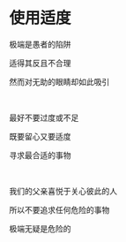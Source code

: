 # 使用适度

极端是愚者的陷阱

适得其反且不合理

然而对无助的眼睛却如此吸引

<p></p>

<br />

最好不要过度或不足

既要留心又要适度

寻求最合适的事物

<p></p>

<br />

我们的父亲喜悦于关心彼此的人

所以不要追求任何危险的事物

极端无疑是危险的

<p></p>